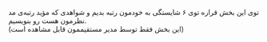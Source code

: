 توی این بخش قراره توی ۶ شایستگی به خودمون رتبه بدیم و شواهدی که مؤید رتبه‌ی مد نظرمون هست رو بنویسیم.  
(این بخش فقط توسط مدیر مستقیممون قابل مشاهده است)  
